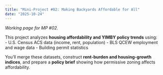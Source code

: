 ```yaml
---
title: "Mini-Project #02: Making Backyards Affordable for All"
date: "2025-10-24"
---
```


_Working page for MP #02._

This project analyzes **housing affordability and YIMBY policy trends** using:
- U.S. Census ACS data (income, rent, population)
- BLS QCEW employment and wage data
- Building permit statistics  
  
You’ll merge these datasets, construct **rent-burden and housing-growth indices**, and prepare a **policy brief** showing how permissive zoning affects affordability.
